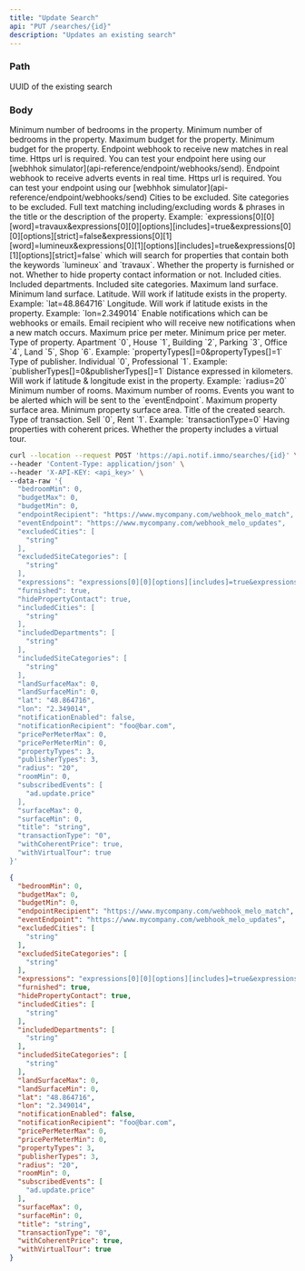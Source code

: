 ```yaml
---
title: "Update Search"
api: "PUT /searches/{id}"
description: "Updates an existing search"
---
```


### Path

<ParamField path="id" type="string" required>
  UUID of the existing search
</ParamField>

### Body

<ParamField body="bedroomMin" type="integer">
  Minimum number of bedrooms in the property.
</ParamField>

<ParamField body="bedroomMin" type="integer">
  Minimum number of bedrooms in the property.
</ParamField>

<ParamField body="budgetMax" type="integer"  >
  Maximum budget for the property.
</ParamField>
<ParamField body="budgetMin" type="integer">
  Minimum budget for the property.
</ParamField>

<ParamField body="endpointRecipient" type="string" >
  Endpoint webhook to receive new matches in real time. Https url is required. You can test your endpoint here using our [webhhok simulator](api-reference/endpoint/webhooks/send).
</ParamField>

<ParamField body="eventEndpoint" type="string" >
  Endpoint webhook to receive adverts events in real time. Https url is required. You can test your endpoint using our [webhhok simulator](api-reference/endpoint/webhooks/send)
</ParamField>

<ParamField body="excludedCities" type="array">
  Cities to be excluded.
</ParamField>

<ParamField body="excludedSiteCategories" type="array">
  Site categories to be excluded.
</ParamField>

<ParamField body="expressions" type="array">
  Full text matching including/excluding words & phrases in the title or the description of the property.
  Example: `expressions[0][0][word]=travaux&expressions[0][0][options][includes]=true&expressions[0][0][options][strict]=false&expressions[0][1][word]=lumineux&expressions[0][1][options][includes]=true&expressions[0][1][options][strict]=false` which will search for properties that contain both the keywords `lumineux` and `travaux`.
</ParamField>

<ParamField body="furnished" type="boolean" >
  Whether the property is furnished or not.
</ParamField>

<ParamField body="hidePropertyContact" type="boolean">
  Whether to hide property contact information or not.
</ParamField>

<ParamField body="includedCities" type="array">
  Included cities.
</ParamField>

<ParamField body="includedDepartments" type="array">
  Included departments.
</ParamField>

<ParamField body="includedSiteCategories" type="array">
  Included site categories.
</ParamField>

<ParamField body="landSurfaceMax" type="integer" >
  Maximum land surface.
</ParamField>

<ParamField body="landSurfaceMin" type="integer"  >
  Minimum land surface.
</ParamField>

<ParamField body="lat" type="number" >
  Latitude. Will work if latitude exists in the property. Example: `lat=48.864716`
</ParamField>

<ParamField body="lon" type="number" >
  Longitude. Will work if latitude exists in the property. Example: `lon=2.349014`
</ParamField>

<ParamField body="notificationEnabled" type="boolean" default="false">
  Enable notifications which can be webhooks or emails.
</ParamField>

<ParamField body="notificationRecipient" type="string" default="null" >
  Email recipient who will receive new notifications when a new match occurs.
</ParamField>

<ParamField body="pricePerMeterMax" type="integer"  >
  Maximum price per meter.
</ParamField>

<ParamField body="pricePerMeterMin" type="integer"  >
  Minimum price per meter.
</ParamField>

<ParamField body="propertyTypes" type="integer"  required >
  Type of property. Apartment `0`, House `1`, Building `2`, Parking `3`, Office `4`, Land `5`, Shop `6`. Example: `propertyTypes[]=0&propertyTypes[]=1`
</ParamField>

<ParamField body="publisherTypes" type="integer"  >
  Type of publisher. Individual `0`, Professional `1`. Example: `publisherTypes[]=0&publisherTypes[]=1`
</ParamField>

<ParamField body="radius" type="integer" >
  Distance expressed in kilometers. Will work if latitude & longitude exist in the property. Example: `radius=20`
</ParamField>

<ParamField body="roomMin" type="integer">
  Minimum number of rooms.
</ParamField>

<ParamField body="roomMax" type="integer">
  Maximum number of rooms.
</ParamField>

<ParamField body="subscribedEvents" type="array" >
  Events you want to be alerted which will be sent to the `eventEndpoint`.
</ParamField>

<ParamField body="surfaceMax" type="integer"  >
  Maximum property surface area.
</ParamField>

<ParamField body="surfaceMin" type="integer"  >
  Minimum property surface area.
</ParamField>

<ParamField body="title" type="string" required>
  Title of the created search.
</ParamField>

<ParamField body="transactionType" type="integer" required >
  Type of transaction. Sell `0`, Rent `1`. Example: `transactionType=0`
</ParamField>

<ParamField body="withCoherentPrice" type="boolean" default="true">
  Having properties with coherent prices.
</ParamField>

<ParamField body="withVirtualTour" type="boolean" >
  Whether the property includes a virtual tour.
</ParamField>

<RequestExample>

```bash Example Request
curl --location --request POST 'https://api.notif.immo/searches/{id}' \
--header 'Content-Type: application/json' \
--header 'X-API-KEY: <api_key>' \
--data-raw '{
  "bedroomMin": 0,
  "budgetMax": 0,
  "budgetMin": 0,
  "endpointRecipient": "https://www.mycompany.com/webhook_melo_match",
  "eventEndpoint": "https://www.mycompany.com/webhook_melo_updates",
  "excludedCities": [
    "string"
  ],
  "excludedSiteCategories": [
    "string"
  ],
  "expressions": "expressions[0][0][options][includes]=true&expressions[0][0][options][strict]=true&expressions[1][0][word]=viager&expressions[1][0][options][includes]=true&expressions[1][0][options][strict]=true",
  "furnished": true,
  "hidePropertyContact": true,
  "includedCities": [
    "string"
  ],
  "includedDepartments": [
    "string"
  ],
  "includedSiteCategories": [
    "string"
  ],
  "landSurfaceMax": 0,
  "landSurfaceMin": 0,
  "lat": "48.864716",
  "lon": "2.349014",
  "notificationEnabled": false,
  "notificationRecipient": "foo@bar.com",
  "pricePerMeterMax": 0,
  "pricePerMeterMin": 0,
  "propertyTypes": 3,
  "publisherTypes": 3,
  "radius": "20",
  "roomMin": 0,
  "subscribedEvents": [
    "ad.update.price"
  ],
  "surfaceMax": 0,
  "surfaceMin": 0,
  "title": "string",
  "transactionType": "0",
  "withCoherentPrice": true,
  "withVirtualTour": true
}'
```

</RequestExample>

<ResponseExample>

```json Response
{
  "bedroomMin": 0,
  "budgetMax": 0,
  "budgetMin": 0,
  "endpointRecipient": "https://www.mycompany.com/webhook_melo_match",
  "eventEndpoint": "https://www.mycompany.com/webhook_melo_updates",
  "excludedCities": [
    "string"
  ],
  "excludedSiteCategories": [
    "string"
  ],
  "expressions": "expressions[0][0][options][includes]=true&expressions[0][0][options][strict]=true&expressions[1][0][word]=viager&expressions[1][0][options][includes]=true&expressions[1][0][options][strict]=true",
  "furnished": true,
  "hidePropertyContact": true,
  "includedCities": [
    "string"
  ],
  "includedDepartments": [
    "string"
  ],
  "includedSiteCategories": [
    "string"
  ],
  "landSurfaceMax": 0,
  "landSurfaceMin": 0,
  "lat": "48.864716",
  "lon": "2.349014",
  "notificationEnabled": false,
  "notificationRecipient": "foo@bar.com",
  "pricePerMeterMax": 0,
  "pricePerMeterMin": 0,
  "propertyTypes": 3,
  "publisherTypes": 3,
  "radius": "20",
  "roomMin": 0,
  "subscribedEvents": [
    "ad.update.price"
  ],
  "surfaceMax": 0,
  "surfaceMin": 0,
  "title": "string",
  "transactionType": "0",
  "withCoherentPrice": true,
  "withVirtualTour": true
}
```

</ResponseExample>
